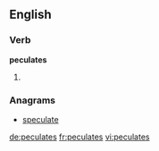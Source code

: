 ==English==

===Verb===
'''peculates'''

# {{en-third-person singular of|peculate}}

===Anagrams===
* [[speculate#English|speculate]]

[[de:peculates]]
[[fr:peculates]]
[[vi:peculates]]